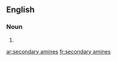 ==English==

===Noun===
{{head|en|head=[[secondary]] [[amines]]}}

# {{plural of|secondary amine}}

[[ar:secondary amines]]
[[fr:secondary amines]]